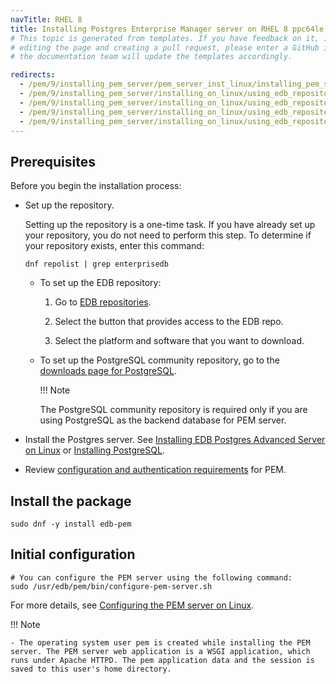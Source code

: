 ```yaml
---
navTitle: RHEL 8
title: Installing Postgres Enterprise Manager server on RHEL 8 ppc64le
# This topic is generated from templates. If you have feedback on it, instead of
# editing the page and creating a pull request, please enter a GitHub issue and
# the documentation team will update the templates accordingly.

redirects:
  - /pem/9/installing_pem_server/pem_server_inst_linux/installing_pem_server_using_edb_repository/ibm_power_ppc64le/pem_server_rhel8_ppcle
  - /pem/9/installing_pem_server/installing_on_linux/using_edb_repository/ibm_power_ppc64le/pem_server_rhel8_ppcle/
  - /pem/9/installing_pem_server/installing_on_linux/using_edb_repository/ppc64le/pem_server_rhel8_ppcle/
  - /pem/9/installing_pem_server/installing_on_linux/using_edb_repository/x86_amd64/pem_server_rhel8_ppcle/
  - /pem/9/installing_pem_server/installing_on_linux/using_edb_repository/x86/pem_server_rhel8_ppcle/
---
```


## Prerequisites

Before you begin the installation process:

- Set up the repository.

  Setting up the repository is a one-time task. If you have already set up your repository, you do not need to perform this step.
  To determine if your repository exists, enter this command:

  `dnf repolist | grep enterprisedb`

  - To set up the EDB repository:

    1. Go to [EDB repositories](https://www.enterprisedb.com/repos-downloads).

    1. Select the button that provides access to the EDB repo.

    1. Select the platform and software that you want to download.

  - To set up the PostgreSQL community repository, go to the [downloads page for PostgreSQL](https://www.postgresql.org/download/).

    !!! Note

    The PostgreSQL community repository is required only if you are using PostgreSQL as the backend database for PEM server.

- Install the Postgres server. See [Installing EDB Postgres Advanced Server on Linux](/epas/latest/installing/) or [Installing PostgreSQL](/supported-open-source/postgresql/installing/).

- Review [configuration and authentication requirements](../prerequisites/) for PEM.

## Install the package

```shell
sudo dnf -y install edb-pem
```

## Initial configuration

```shell
# You can configure the PEM server using the following command:
sudo /usr/edb/pem/bin/configure-pem-server.sh
```

For more details, see [Configuring the PEM server on Linux](../configuring_the_pem_server_on_linux/).

!!! Note

    - The operating system user pem is created while installing the PEM server. The PEM server web application is a WSGI application, which runs under Apache HTTPD. The pem application data and the session is saved to this user's home directory.
